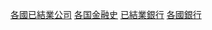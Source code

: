 {{Categories by country|nocat}}

[[Category:各國已結業公司|]]
[[Category:各国金融史|]]
[[Category:已結業銀行|]]
[[Category:各國銀行|]]